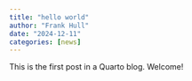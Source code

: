 ---
title: "hello world"
author: "Frank Hull"
date: "2024-12-11"
categories: [news]
---

This is the first post in a Quarto blog. Welcome!